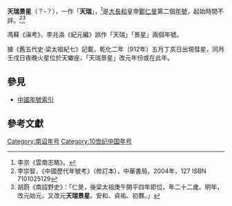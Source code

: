 {{Eranamebox|年号=天瑞景星
|起讫时间= ？-？
|政权= [[大長和|大長和]]
|帝王=[[鄭仁旻|鄭仁旻]]
|历时= ？年
|timeline=
|说明=
}}
'''天瑞景星'''（？-？），一作「'''天瑞'''」，<ref>李京《雲南志略》。</ref>是[[大長和|大長和]]皇帝[[鄭仁旻|鄭仁旻]]第二個[[年號|年號]]，起始時間不詳。<ref>李崇智，《中國歷代年號考》（修訂本），中華書局，2004年，127 ISBN 7101025129</ref><ref>胡蔚《南詔野史》：「仁旻，後梁太祖庚午開平四年即位，年二十二歲。明年，改元始元，又改元'''天瑞景星'''、安和、貞祐、初曆。」</ref>

馮蘇《滇考》、李兆洛《紀元編》誤作「天瑞」「景星」兩個年號。

據《舊五代史·梁太祖紀七》記載，乾化二年（912年）五月丁亥日出現彗星，同月壬戌日夜晚火星位於天蠍座，「天瑞景星」改元年份或在此年。

==參見==
*[[中國年號索引|中國年號索引]]

==參考文獻==
{{Reflist|2}}

{{年號|[[始元_(大長和)|始元]]|[[中國年號索引|大長和年號]]|[[安和_(大長和)|安和]]}}
{{南詔年號}}

[[Category:南诏年号|Category:南诏年号]]
[[Category:10世纪中国年号|Category:10世纪中国年号]]